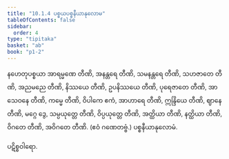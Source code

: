 ```yaml
---
title: "10.1.4 ပစ္စယပစ္စနီယာနုလောမ"
tableOfContents: false
sidebar:
  order: 4
type: "tipitaka"
basket: "ab"
book: "p1-2"
---
```



<DynamicBreadcrumb />

<Division number="34" book="p1-2" e="ch" v="37" p="192">

<Paragraph number="1141" book="p1-2">
နဟေတုပစ္စယာ အာရမ္မဏေ တီဏိ, အနန္တရေ တီဏိ, သမနန္တရေ တီဏိ, သဟဇာတေ တီဏိ, အညမညေ တီဏိ, နိဿယေ တီဏိ, ဥပနိဿယေ တီဏိ, ပုရေဇာတေ တီဏိ, အာသေဝနေ တီဏိ, ကမ္မေ တီဏိ, ဝိပါကေ ဧကံ, အာဟာရေ တီဏိ, ဣန္ဒြိယေ တီဏိ, ဈာနေ တီဏိ, မဂ္ဂေ ဒွေ, သမ္ပယုတ္တေ တီဏိ, ဝိပ္ပယုတ္တေ တီဏိ, အတ္ထိယာ တီဏိ, နတ္ထိယာ တီဏိ, ဝိဂတေ တီဏိ, အဝိဂတေ တီဏိ. (ဧဝံ ဂဏေတဗ္ဗံ.)

</Paragraph>
</Division>

<Paragraph number="1142" type="center" book="p1-2">
ပစ္စနီယာနုလောမံ.

  
ပဋိစ္စဝါရော.
</Paragraph>